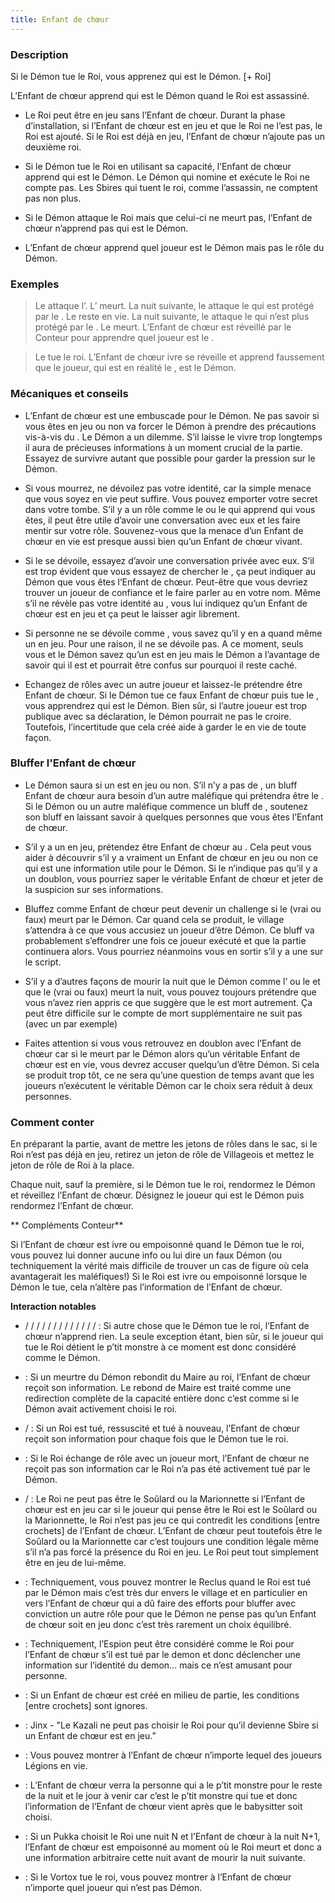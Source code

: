```yaml
---
title: Enfant de chœur
---
```



<Role ENFANT_DE_CHOEUR header />

### Description

Si le Démon tue le Roi, vous apprenez qui est le Démon. [+ Roi]

L’Enfant de chœur apprend qui est le Démon quand le Roi est assassiné.

-   Le Roi peut être en jeu sans l’Enfant de chœur. Durant la phase d’installation, si l’Enfant de chœur est en jeu et que le Roi ne l’est pas, le Roi est ajouté. Si le Roi est déjà en jeu, l’Enfant de chœur n’ajoute pas un deuxième roi.

-   Si le Démon tue le Roi en utilisant sa capacité, l’Enfant de chœur apprend qui est le Démon. Le Démon qui nomine et exécute le Roi ne compte pas. Les Sbires qui tuent le roi, comme l’assassin, ne comptent pas non plus. 

-   Si le Démon attaque le Roi mais que celui-ci ne meurt pas, l’Enfant de chœur n’apprend pas qui est le Démon. 

-   L’Enfant de chœur apprend quel joueur est le Démon mais pas le rôle du Démon.

### Exemples

> Le <Role IMP /> attaque l’<Role EMPATHIQUE />. L’<Role EMPATHIQUE /> meurt. La nuit suivante, le <Role IMP /> attaque le <Role ROI /> qui est protégé par le <Role MOINE />. Le <Role ROI /> reste en vie. La nuit suivante, le <Role IMP /> attaque le <Role ROI /> qui n’est plus protégé par le <Role MOINE />. Le <Role ROI /> meurt. L’Enfant de chœur est réveillé par le Conteur pour apprendre quel joueur est le <Role IMP />.

> Le <Role SHABALOTH /> tue le roi. L’Enfant de chœur ivre se réveille et apprend faussement que le joueur, qui est en réalité le <Role GENERAL />, est le Démon.

### Mécaniques et conseils

- L’Enfant de chœur est une embuscade pour le Démon. Ne pas savoir si vous êtes en jeu ou non va forcer le Démon à prendre des précautions vis-à-vis du <Role ROI />. Le Démon a un dilemme. S’il laisse le <Role ROI /> vivre trop longtemps il aura de précieuses informations à un moment crucial de la partie. Essayez de survivre autant que possible pour garder la pression sur le Démon.

- Si vous mourrez, ne dévoilez pas votre identité, car la simple menace que vous soyez en vie peut suffire. Vous pouvez emporter votre secret dans votre tombe. S’il y a un rôle comme le <Role CROQUE_MORT /> ou le <Role REVEUR /> qui apprend qui vous êtes, il peut être utile d’avoir une conversation avec eux et les faire mentir sur votre rôle. Souvenez-vous que la menace d’un Enfant de chœur en vie est presque aussi bien qu’un Enfant de chœur vivant.

- Si le <Role ROI /> se dévoile, essayez d’avoir une conversation privée avec eux. S’il est trop évident que vous essayez de chercher le <Role ROI />, ça peut indiquer au Démon que vous êtes l’Enfant de chœur. Peut-être que vous devriez trouver un joueur de confiance et le faire parler au <Role ROI /> en votre nom. Même s’il ne révèle pas votre identité au <Role ROI />, vous lui indiquez qu’un Enfant de chœur est en jeu et ça peut le laisser agir librement. 

- Si personne ne se dévoile comme <Role ROI />, vous savez qu’il y en a quand même un en jeu. Pour une raison, il ne se dévoile pas. A ce moment, seuls vous et le Démon savez qu’un <Role ROI /> est en jeu mais le Démon a l’avantage de savoir qui il est et pourrait être confus sur pourquoi il reste caché.

- Echangez de rôles avec un autre joueur et laissez-le prétendre être Enfant de chœur. Si le Démon tue ce faux Enfant de chœur puis tue le <Role ROI />, vous apprendrez qui est le Démon. Bien sûr, si l’autre joueur est trop publique avec sa déclaration, le Démon pourrait ne pas le croire. Toutefois, l’incertitude que cela créé aide à garder le <Role ROI /> en vie de toute façon.

### Bluffer l'Enfant de chœur

- Le Démon saura si un <Role ROI /> est en jeu ou non. S’il n’y a pas de <Role ROI />, un bluff Enfant de chœur aura besoin d’un autre maléfique qui prétendra être le <Role ROI />. Si le Démon ou un autre maléfique commence un bluff de <Role ROI />, soutenez son bluff en laissant savoir à quelques personnes que vous êtes l’Enfant de chœur.

- S’il y a un <Role ROI /> en jeu, prétendez être Enfant de chœur au <Role ROI />. Cela peut vous aider à découvrir s’il y a vraiment un Enfant de chœur en jeu ou non ce qui est une information utile pour le Démon. Si le <Role ROI /> n’indique pas qu’il y a un doublon, vous pourriez saper le véritable Enfant de chœur et jeter de la suspicion sur ses informations.

- Bluffez comme Enfant de chœur peut devenir un challenge si le <Role ROI /> (vrai ou faux) meurt par le Démon. Car quand cela se produit, le village s’attendra à ce que vous accusiez un joueur d’être Démon. Ce bluff va probablement s’effondrer une fois ce joueur exécuté et que la partie continuera alors. Vous pourriez néanmoins vous en sortir s’il y a une <Role CROQUEUSE_D_HOMMES /> sur le script.

- S’il y a d’autres façons de mourir la nuit que le Démon comme l’<Role ASSASSIN /> ou le <Role LYCANTHROPE /> et que le <Role ROI /> (vrai ou faux) meurt la nuit, vous pouvez toujours prétendre que vous n’avez rien appris ce que suggère que le <Role ROI /> est mort autrement. Ça peut être difficile sur le compte de mort supplémentaire ne suit pas (avec un <Role ASSASSIN /> par exemple) 

- Faites attention si vous vous retrouvez en doublon avec l’Enfant de chœur car si le <Role ROI /> meurt par le Démon alors qu’un véritable Enfant de chœur est en vie, vous devrez accuser quelqu’un d’être Démon. Si cela se produit trop tôt, ce ne sera qu’une question de temps avant que les joueurs n’exécutent le véritable Démon car le choix sera réduit à deux personnes.

### Comment conter

En préparant la partie, avant de mettre les jetons de rôles dans le sac, si le Roi n’est pas déjà en jeu, retirez un jeton de rôle de Villageois et mettez le jeton de rôle de Roi à la place.

Chaque nuit, sauf la première, si le Démon tue le roi, rendormez le Démon et réveillez l’Enfant de chœur. Désignez le joueur qui est le Démon puis rendormez l’Enfant de chœur. 

** Compléments Conteur**

Si l’Enfant de chœur est ivre ou empoisonné quand le Démon tue le roi, vous pouvez lui donner aucune info ou lui dire un faux Démon (ou techniquement la vérité mais difficile de trouver un cas de figure où cela avantagerait les maléfiques!) Si le Roi est ivre ou empoisonné lorsque le Démon le tue, cela n’altère pas l’information de l’Enfant de chœur.

**Interaction notables**

- <Role COMMERE /> / <Role LYCANTHROPE /> / <Role PUCELLE /> / <Role GITANE /> / <Role ASSASSIN /> / <Role MANIPULATEUR /> / <Role PARRAIN /> / <Role SORCIERE /> / <Role VIEILLE_CHOUETTE /> / <Role APPRENTI /> / <Role BOUCHER /> / <Role FILLE_DE_JOIE /> / <Role MAGISTRAT /> / <Role VENGEUR /> : Si autre chose que le Démon tue le roi, l’Enfant de chœur n’apprend rien. La seule exception étant, bien sûr, si le joueur qui tue le Roi détient le p’tit monstre à ce moment est donc considéré comme le Démon. 

- <Role MAIRE /> : Si un meurtre du Démon rebondit du Maire au roi, l’Enfant de chœur reçoit son information. Le rebond de Maire est traité comme une redirection complète de la capacité entière donc c’est comme si le Démon avait activement choisi le roi. 

- <Role PROFESSEUR /> / <Role SHABALOTH /> : Si un Roi est tué, ressuscité et tué à nouveau, l’Enfant de chœur reçoit son information pour chaque fois que le Démon tue le roi. 

- <Role BARBIER /> : Si le Roi échange de rôle avec un joueur mort, l’Enfant de chœur ne reçoit pas son information car le Roi n’a pas été activement tué par le Démon.

- <Role SOULARD /> / <Role MARIONNETTE /> : Le Roi ne peut pas être le Soûlard ou la Marionnette si l’Enfant de chœur est en jeu car si le joueur qui pense être le Roi est le Soûlard ou la Marionnette, le Roi n’est pas jeu ce qui contredit les conditions [entre crochets] de l’Enfant de chœur. L’Enfant de chœur peut toutefois être le Soûlard ou la Marionnette car c’est toujours une condition légale même s’il n’a pas forcé la présence du Roi en jeu. Le Roi peut tout simplement être en jeu de lui-même.

- <Role RECLUS /> : Techniquement, vous pouvez montrer le Reclus quand le Roi est tué par le Démon mais c’est très dur envers le village et en particulier en vers l’Enfant de chœur qui a dû faire des efforts pour bluffer avec conviction un autre rôle pour que le Démon ne pense pas qu’un Enfant de chœur soit en jeu donc c’est très rarement un choix équilibré.

- <Role ESPION /> : Techniquement, l’Espion peut être considéré comme le Roi pour l’Enfant de chœur s’il est tué par le demon et donc déclencher une information sur l’identité du demon… mais ce n’est amusant pour personne.

- <Role VIEILLE_CHOUETTE /> : Si un Enfant de chœur est créé en milieu de partie, les conditions [entre crochets] sont ignores.

- <Role KAZALI /> : Jinx - "Le Kazali ne peut pas choisir le Roi pour qu’il devienne Sbire si un Enfant de chœur est en jeu.”

- <Role LEGION /> : Vous pouvez montrer à l’Enfant de chœur n’importe lequel des joueurs Légions en vie.

- <Role P_TIT_MONSTRE /> : L’Enfant de chœur verra la personne qui a le p’tit monstre pour le reste de la nuit et le jour à venir car c’est le p’tit monstre qui tue et donc l’information de l’Enfant de chœur vient après que le babysitter soit choisi.

- <Role PUKKA /> : Si un Pukka choisit le Roi une nuit N et l’Enfant de chœur à la nuit N+1, l’Enfant de chœur est empoisonné au moment où le Roi meurt et donc a une information arbitraire cette nuit avant de mourir la nuit suivante.

- <Role VORTOX /> : Si le Vortox tue le roi, vous pouvez montrer à l’Enfant de chœur n’importe quel joueur qui n’est pas Démon.
